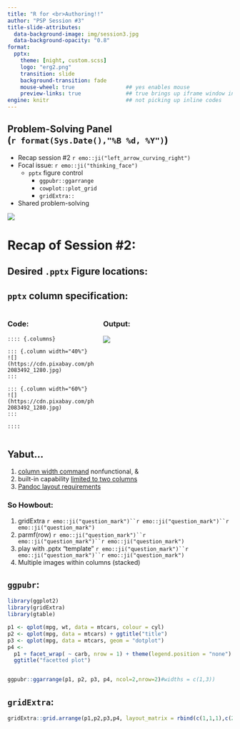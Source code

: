 ```yaml
---
title: "R for <br>Authoring!!"
author: "PSP Session #3"
title-slide-attributes: 
  data-background-image: img/session3.jpg
  data-background-opacity: "0.8"
format:
  pptx:
    theme: [night, custom.scss]
    logo: "erg2.png"
    transition: slide
    background-transition: fade
    mouse-wheel: true                ## yes enables mouse
    preview-links: true              ## true brings up iframe window instead of "site"
engine: knitr                        ## not picking up inline codes
---
```


## Problem-Solving Panel <br>(`r format(Sys.Date(),"%B %d, %Y")`)

:::: {layout="[45,55]"}

::: {.first-column}

+   Recap session #2 `r emo::ji("left_arrow_curving_right")`
+   Focal issue: `r emo::ji("thinking_face")`
    + `pptx` figure control 
      + `ggpubr::ggarrange`
      + `cowplot::plot_grid`
      + `gridExtra::`
+   Shared problem-solving

:::

::: {.second-column}
![](img/title2.JPG)
:::

::::

# Recap of Session #2:

## Desired `.pptx` Figure locations:

## `pptx` column specification: 

::::{.columns}

::: {.column width="40%"}

### Code:
```
:::: {.columns}

::: {.column width="40%"}
![](https://cdn.pixabay.com/photo/2017/02/20/18/03/cat-2083492_1280.jpg)
:::

::: {.column width="60%"}
![](https://cdn.pixabay.com/photo/2017/02/20/18/03/cat-2083492_1280.jpg)
:::

::::
```
:::

::: {.column width="60%"}

### Output:

![](img/pptxkittens.png)
:::

:::::

## Yabut...

1. [column width command](https://quarto.org/docs/presentations/powerpoint.html#multiple-columns) nonfunctional, & 
2. built-in capability [limited to two columns](https://quarto.org/docs/presentations/powerpoint.html)
3. [Pandoc layout requirements](https://www.meyerperin.com/using-quarto/#powerpoint-layout-rules)

::: {.fragment}
### So Howbout:
:::

::: {.fragment}
1. gridExtra `r emo::ji("question_mark")``r emo::ji("question_mark")``r emo::ji("question_mark")`
2. parmf(row) `r emo::ji("question_mark")``r emo::ji("question_mark")``r emo::ji("question_mark")`
3. play with .pptx "template" `r emo::ji("question_mark")``r emo::ji("question_mark")``r emo::ji("question_mark")`
4. Multiple images within columns (stacked)
:::

## `ggpubr`:

```r
library(ggplot2)
library(gridExtra)
library(gtable)

p1 <- qplot(mpg, wt, data = mtcars, colour = cyl)
p2 <- qplot(mpg, data = mtcars) + ggtitle("title")
p3 <- qplot(mpg, data = mtcars, geom = "dotplot")
p4 <-
  p1 + facet_wrap( ~ carb, nrow = 1) + theme(legend.position = "none") +
  ggtitle("facetted plot")


ggpubr::ggarrange(p1, p2, p3, p4, ncol=2,nrow=2)#widths = c(1,3))

```

## `gridExtra`:

```r
gridExtra::grid.arrange(p1,p2,p3,p4, layout_matrix = rbind(c(1,1,1),c(2,3,4)))
```